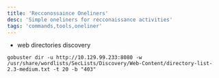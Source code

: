 ```yaml
---
title: 'Recconossaince Oneliners'
desc: 'Simple oneliners for recconaissance activities'
tags: 'commands,tools,oneliner'
---
```





* web directories discovery

```
gobuster dir -u http://10.129.99.233:8080 -w /usr/share/wordlists/SecLists/Discovery/Web-Content/directory-list-2.3-medium.txt -t 20 -b "403"
```













